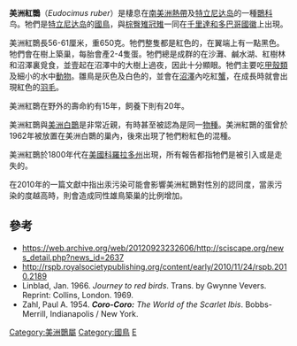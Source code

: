 {{NoteTA
|1=zh-cn:特立尼达;zh-hk:千里達;zh-tw:千里達;
|2=zh-cn:多巴哥;zh-hk:多巴哥;zh-tw:托巴哥;
|3=zh-cn:特立尼达和多巴哥;zh-hk:千里達及多巴哥;zh-tw:千里達及托巴哥;
}}{{Speciesbox
| name = 美洲紅䴉
| status = LC
| status_system = IUCN3.1
| status_ref = <ref name=IUCN>{{IUCN|id=22697415 |title=''Eudocimus ruber'' |assessors=[[BirdLife_International|BirdLife International]] |version=2013.2 |year=2012 |accessdate=26 November 2013}}</ref>
| image = 2016 Roter Ibis.JPG
| image_width = 250px
| genus = Eudocimus
| species = ruber
| authority = [[卡爾·林奈|Linnaeus]], 1758
| range_map=Eudocimusrange.png
| range_map_caption = 美洲紅䴉的分佈地
}}

'''美洲紅䴉'''（''Eudocimus ruber''）是棲息在[[南美洲|南美洲]][[熱帶|熱帶]]及[[特立尼达岛|特立尼达岛]]的一種[[䴉科|䴉科]]鸟。牠們是[[特立尼达岛|特立尼达岛]]的[[國鳥|國鳥]]，與[[棕臀雉冠雉|棕臀雉冠雉]]一同在[[千里達和多巴哥國徽|千里達和多巴哥國徽]]上出現。

美洲紅䴉長56-61厘米，重650克。牠們整隻都是紅色的，在翼端上有一點黑色。牠們會在樹上築巢，每胎會產2-4隻蛋。牠們總是成群的在沙灘、鹹水湖、紅樹林和沼澤裏覓食，並壹起在沼澤中的大樹上過夜，因此十分顯眼。牠們主要吃[[甲殼類|甲殼類]]及細小的水中[[動物|動物]]。雛鳥是灰色及白色的，並會在[[沼澤|沼澤]]內吃紅[[蟹|蟹]]，在成長時就會出現紅色的[[羽毛|羽毛]]。

美洲紅䴉在野外的壽命約有15年，飼養下則有20年。

美洲紅䴉與[[美洲白䴉|美洲白䴉]]是非常近親，有時甚至被認為是同一[[物種|物種]]。美洲紅䴉的蛋曾於1962年被放置在美洲白䴉的巢內，後來出現了牠們粉紅色的混種。

美洲紅䴉於1800年代在[[美國|美國]][[科羅拉多州|科羅拉多州]]出現，所有報告都指牠們是被引入或是走失的。

在2010年的一篇文獻中指出汞污染可能會影響美洲紅䴉對性別的認同度，當汞污染的度越高時，則會造成同性雄鳥築巢的比例增加。

== 參考 ==
{{commons|Eudocimus ruber}}
{{reflist}}
*https://web.archive.org/web/20120923232606/http://sciscape.org/news_detail.php?news_id=2637
* http://rspb.royalsocietypublishing.org/content/early/2010/11/24/rspb.2010.2189 {{Wayback|url=http://rspb.royalsocietypublishing.org/content/early/2010/11/24/rspb.2010.2189 |date=20161223073238 }}
* Linblad, Jan. 1966. ''Journey to red birds''. Trans. by Gwynne Vevers. Reprint: Collins, London. 1969.
* Zahl, Paul A. 1954. '''''Coro-Coro:''' The World of the Scarlet Ibis''. Bobbs-Merrill, Indianapolis / New York.
{{Taxonbar|from=Q467996}}

[[Category:美洲䴉屬|Category:美洲䴉屬]]
[[Category:國鳥|Category:國鳥]]
[[Category:1758年描述的鳥類|E]]